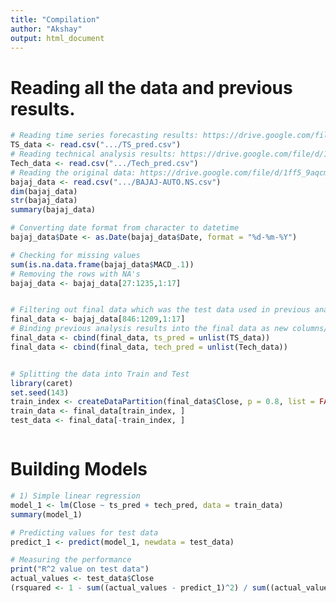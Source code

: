 ---
title: "Compilation"
author: "Akshay"
output: html_document
---

# Reading all the data and previous results.
```{r}
# Reading time series forecasting results: https://drive.google.com/file/d/1uyG8OdvDpfgkL0YB15pbhRsRbCAD0WIz/view?usp=drive_link
TS_data <- read.csv(".../TS_pred.csv")
# Reading technical analysis results: https://drive.google.com/file/d/1xhl8f29wx_gcQRFI0Citylg3Oug0-P-M/view?usp=drive_link
Tech_data <- read.csv(".../Tech_pred.csv")
# Reading the original data: https://drive.google.com/file/d/1ff5_9aqcmJ6RItGcRjbjwqO7FOnoJ77-/view?usp=drive_link
bajaj_data <- read.csv(".../BAJAJ-AUTO.NS.csv")
dim(bajaj_data)
str(bajaj_data)
summary(bajaj_data)

# Converting date format from character to datetime
bajaj_data$Date <- as.Date(bajaj_data$Date, format = "%d-%m-%Y")

# Checking for missing values
sum(is.na.data.frame(bajaj_data$MACD_.1))
# Removing the rows with NA's
bajaj_data <- bajaj_data[27:1235,1:17]


# Filtering out final data which was the test data used in previous analysis
final_data <- bajaj_data[846:1209,1:17]
# Binding previous analysis results into the final data as new columns/features
final_data <- cbind(final_data, ts_pred = unlist(TS_data))
final_data <- cbind(final_data, tech_pred = unlist(Tech_data))


# Splitting the data into Train and Test
library(caret)
set.seed(143)
train_index <- createDataPartition(final_data$Close, p = 0.8, list = FALSE)
train_data <- final_data[train_index, ]
test_data <- final_data[-train_index, ]



```


# Building Models
```{r}
# 1) Simple linear regression
model_1 <- lm(Close ~ ts_pred + tech_pred, data = train_data)
summary(model_1)

# Predicting values for test data
predict_1 <- predict(model_1, newdata = test_data)

# Measuring the performance
print("R^2 value on test data")
actual_values <- test_data$Close
(rsquared <- 1 - sum((actual_values - predict_1)^2) / sum((actual_values - mean(actual_values))^2))


```


